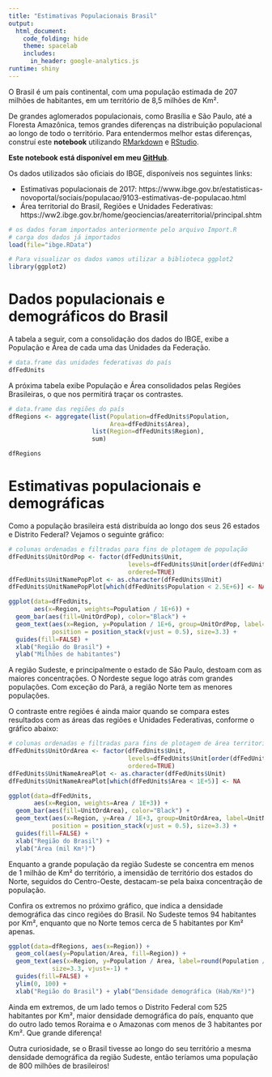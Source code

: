 ```yaml
---
title: "Estimativas Populacionais Brasil"
output:
  html_document:
    code_folding: hide
    theme: spacelab
    includes:
      in_header: google-analytics.js
runtime: shiny
---
```


O Brasil é um país continental, com uma população estimada de 207 milhões de habitantes, em um território de 8,5 milhões de Km².

De grandes aglomerados populacionais, como Brasília e São Paulo, até a Floresta Amazônica, temos grandes diferenças na distribuição populacional ao longo de todo o território. Para entendermos melhor estas diferenças, construí este **notebook** utilizando [RMarkdown](https://rmarkdown.rstudio.com) e [RStudio](https://www.rstudio.com).

**Este notebook está disponível em meu [GitHub](https://github.com/epklein/EstimativasPopulacionais-Brasil)**.

Os dados utilizados são oficiais do IBGE, disponíveis nos seguintes links:

- Estimativas populacionais de 2017: https://www.ibge.gov.br/estatisticas-novoportal/sociais/populacao/9103-estimativas-de-populacao.html
- Área territorial do Brasil, Regiões e Unidades Federativas: https://ww2.ibge.gov.br/home/geociencias/areaterritorial/principal.shtm


```r

# os dados foram importados anteriormente pelo arquivo Import.R
# carga dos dados já importados
load(file="ibge.RData")

# Para visualizar os dados vamos utilizar a biblioteca ggplot2
library(ggplot2)

```

# Dados populacionais e demográficos do Brasil

A tabela a seguir, com a consolidação dos dados do IBGE, exibe a População e Área de cada uma das Unidades da Federação.

```r

# data.frame das unidades federativas do país
dfFedUnits
```

A próxima tabela exibe População e Área consolidados pelas Regiões Brasileiras, o que nos permitirá traçar os contrastes.

```r
# data.frame das regiões do país
dfRegions <- aggregate(list(Population=dfFedUnits$Population,
                            Area=dfFedUnits$Area),
                       list(Region=dfFedUnits$Region),
                       sum)

dfRegions
```

# Estimativas populacionais e demográficas

Como a população brasileira está distribuída ao longo dos seus 26 estados e Distrito Federal? Vejamos o seguinte gráfico:

```r

# colunas ordenadas e filtradas para fins de plotagem de população
dfFedUnits$UnitOrdPop <- factor(dfFedUnits$Unit,
                                 levels=dfFedUnits$Unit[order(dfFedUnits$Population)], 
                                 ordered=TRUE)
dfFedUnits$UnitNamePopPlot <- as.character(dfFedUnits$Unit)
dfFedUnits$UnitNamePopPlot[which(dfFedUnits$Population < 2.5E+6)] <- NA

ggplot(data=dfFedUnits, 
       aes(x=Region, weights=Population / 1E+6)) +
  geom_bar(aes(fill=UnitOrdPop), color="Black") +
  geom_text(aes(x=Region, y=Population / 1E+6, group=UnitOrdPop, label=UnitNamePopPlot),
            position = position_stack(vjust = 0.5), size=3.3) +
  guides(fill=FALSE) +
  xlab("Região do Brasil") +
  ylab("Milhões de habitantes")

```

A região Sudeste, e principalmente o estado de São Paulo, destoam com as maiores concentrações. O Nordeste segue logo atrás com grandes populações. Com exceção do Pará, a região Norte tem as menores populações.

O contraste entre regiões é ainda maior quando se compara estes resultados com as áreas das regiões e Unidades Federativas, conforme o gráfico abaixo:

```r

# colunas ordenadas e filtradas para fins de plotagem de área territorial
dfFedUnits$UnitOrdArea <- factor(dfFedUnits$Unit,
                                 levels=dfFedUnits$Unit[order(dfFedUnits$Area)], 
                                 ordered=TRUE)
dfFedUnits$UnitNameAreaPlot <- as.character(dfFedUnits$Unit)
dfFedUnits$UnitNameAreaPlot[which(dfFedUnits$Area < 1E+5)] <- NA

ggplot(data=dfFedUnits,
       aes(x=Region, weights=Area / 1E+3)) +
  geom_bar(aes(fill=UnitOrdArea), color="Black") +
  geom_text(aes(x=Region, y=Area / 1E+3, group=UnitOrdArea, label=UnitNameAreaPlot),
            position = position_stack(vjust = 0.5), size=3.3) +
  guides(fill=FALSE) +
  xlab("Região do Brasil") +
  ylab("Área (mil Km²)")

```

Enquanto a grande população da região Sudeste se concentra em menos de 1 milhão de Km² do território, a imensidão de território dos estados do Norte, seguidos do Centro-Oeste, destacam-se pela baixa concentração de população.

Confira os extremos no próximo gráfico, que indica a densidade demográfica das cinco regiões do Brasil. No Sudeste temos 94 habitantes por Km², enquanto que no Norte temos cerca de 5 habitantes por Km² apenas.

```r

ggplot(data=dfRegions, aes(x=Region)) +
  geom_col(aes(y=Population/Area, fill=Region)) +
  geom_text(aes(x=Region, y=Population / Area, label=round(Population / Area, 2)),
            size=3.3, vjust=-1) +
  guides(fill=FALSE) +
  ylim(0, 100) +
  xlab("Região do Brasil") + ylab("Densidade demográfica (Hab/Km²)")

```

Ainda em extremos, de um lado temos o Distrito Federal com 525 habitantes por Km², maior densidade demográfica do país, enquanto que do outro lado temos Roraima e o Amazonas com menos de 3 habitantes por Km². Que grande diferença!

Outra curiosidade, se o Brasil tivesse ao longo do seu território a mesma densidade demográfica da região Sudeste, então teríamos uma população de 800 milhões de brasileiros!